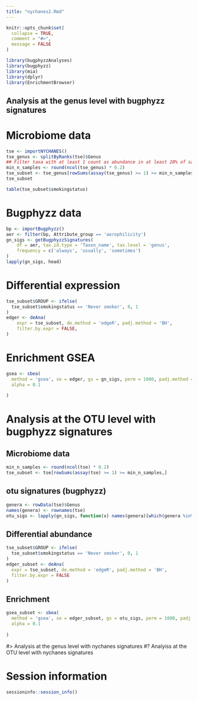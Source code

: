 ```yaml
---
title: "nychanes2.Rmd"
---
```


```r
knitr::opts_chunk$set(
  collapse = TRUE,
  comment = "#>",
  message = FALSE
)
```

```r
library(bugphyzzAnalyses)
library(bugphyzz)
library(mia)
library(dplyr)
library(EnrichmentBrowser)
```

## Analysis at the genus level with bugphyzz signatures

# Microbiome data

```r
tse <- importNYCHANES()
tse_genus <- splitByRanks(tse)$Genus
## Filter taxa with at least 1 count as abundance in at least 20% of samples
min_n_samples <- round(ncol(tse_genus) * 0.2)
tse_subset <- tse_genus[rowSums(assay(tse_genus) >= 1) >= min_n_samples,]
tse_subset
```

```r
table(tse_subset$smokingstatus)
```

# Bugphyzz data

```r
bp <- importBugphyzz()
aer <- filter(bp, Attribute_group == 'aerophilicity')
gn_sigs <- getBugphyzzSignatures(
    df = aer, tax.id.type = 'Taxon_name', tax.level = 'genus', 
    frequency = c('always', 'usually', 'sometimes')
)
lapply(gn_sigs, head)
```

# Differential expression


```r
tse_subset$GROUP <- ifelse(
  tse_subset$smokingstatus == 'Never smoker', 0, 1
)
edger <- deAna(
    expr = tse_subset, de.method = 'edgeR', padj.method = 'BH', 
    filter.by.expr = FALSE, 
)
```


# Enrichment GSEA

```r
gsea <- sbea(
  method = 'gsea', se = edger, gs = gn_sigs, perm = 1000, padj.method = 'BH',
  alpha = 0.1
  
)
```

# Analysis at the OTU level with bugphyzz signatures

## Microbiome data

```r
min_n_samples <- round(ncol(tse) * 0.2)
tse_subset <- tse[rowSums(assay(tse) >= 1) >= min_n_samples,]
```

## otu signatures (bugphyzz)

```r
genera <- rowData(tse)$Genus 
names(genera) <- rownames(tse)
otu_sigs <- lapply(gn_sigs, function(x) names(genera)[which(genera %in% x)])
```


## Differential abundance

```r
tse_subset$GROUP <- ifelse(
  tse_subset$smokingstatus == 'Never smoker', 0, 1
)
edger_subset <- deAna(
  expr = tse_subset, de.method = 'edgeR', padj.method = 'BH', 
  filter.by.expr = FALSE
)

```

## Enrichment 

```r
gsea_subset <- sbea(
  method = 'gsea', se = edger_subset, gs = otu_sigs, perm = 1000, padj.method = 'BH',
  alpha = 0.1
  
)
```




#> Analysis at the genus level with nychanes signatures
#? Analyiss at the OTU level with nychanes signatures



# Session information

```r
sessioninfo::session_info()
```


